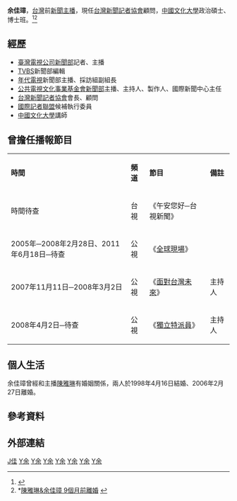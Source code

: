 {{主播資訊
| 主播頭銜     = [[台灣新聞記者協會|台灣新聞記者協會]]顧問
| 主播姓名     = 余佳璋
| 主播英文名字 = Yu Jia zhang
| 主播出生年分 = 
| 主播出生日期 = 
| 星座         = 
| 主播逝世年分 = 
| 主播逝世日期 = 
| 主播照片檔案 = 
| 主播照片尺寸 = 
| 主播照片圖說 = 
| 國籍         = {{ROC}}
| 籍貫         = 
| 出生地       = {{TWN}}
| 逝世地       = 
| 最高學歷     = [[中國文化大學|中國文化大學]]政治學系碩士
| 暱稱         = 
| 綽號         = 
| 血型         = 
| 身高         = 
| 體重         = 
| 婚姻狀況     = 離婚
| 配偶         = [[陳雅琳|陳雅琳]](1998年結婚，2006年2月27日離婚)
| 信仰宗教     = 
| 官方網站     = 
| 備註         = 
|}}

'''余佳璋'''{{bd|}}，[[台灣|台灣]]前[[新聞主播|新聞主播]]，現任[[台灣新聞記者協會|台灣新聞記者協會]]顧問，[[中國文化大學|中國文化大學]]政治碩士、博士班。<ref>{{Cite web |url=http://www.pixnet.net/album/jaywilliam/1612919 |title=余佳璋主播電視畫面擷圖 |access-date=2007-05-12 |archive-url=https://web.archive.org/web/20070927005904/http://www.pixnet.net/album/jaywilliam/1612919 |archive-date=2007-09-27 |dead-url=yes }}</ref><ref>*[http://www.libertytimes.com.tw/2006/new/dec/20/today-show1.htm 陳雅琳&余佳璋 9個月前離婚] {{Wayback|url=http://www.libertytimes.com.tw/2006/new/dec/20/today-show1.htm |date=20131004220244 }}</ref>

==經歷==
*[[臺灣電視公司|臺灣電視公司]][[台視新聞|新聞部]]記者、主播
*[[TVBS|TVBS]]新聞部編輯
*[[年代電視|年代電視]]新聞部主播、採訪組副組長
*[[公共電視文化事業基金會|公共電視文化事業基金會]][[公視新聞|新聞部]]主播、主持人、製作人、國際新聞中心主任
*[[台灣新聞記者協會|台灣新聞記者協會]]會長、顧問
*[[國際記者聯盟|國際記者聯盟]]候補執行委員
*[[中國文化大學|中國文化大學]]講師

==曾擔任播報節目==
{|class="wikitable"
|- style="background:snow; color:black" align=center
|'''時間'''||'''頻道'''||'''節目'''||'''備註'''
|-
|時間待查||台視||《午安您好─台視新聞》||
|-
|2005年─2008年2月28日、2011年6月18日─待查||公視||《[[全球現場|全球現場]]》||
|-
|2007年11月11日─2008年3月2日||公視||《[[面對台灣未來|面對台灣未來]]》||主持人
|-
|2008年4月2日─待查||公視||《[[獨立特派員|獨立特派員]]》||主持人
|}

==個人生活==
余佳璋曾經和主播[[陳雅琳|陳雅琳]]有婚姻關係，兩人於1998年4月16日結婚、2006年2月27日離婚。

==參考資料==
{{reflist}}

==外部連結==

[[Category:余姓|J佳]]
[[Category:中國文化大學校友|Y余]]
[[Category:臺灣男性記者|Y余]]
[[Category:台灣電視主播|Y余]]
[[Category:台灣新聞節目主持人|Y余]]
[[Category:台視主播|Y余]]
[[Category:公視主播|Y余]]
[[Category:台灣公廣主播|Y余]]